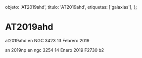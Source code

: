 
  objeto: 'AT2019ahd',
  titulo: 'AT2019ahd',
  etiquetas: ['galaxias'],
};

# AT2019ahd

<Imagen
  src="registro/at2019-ahd_20190213_2_at2019ahd_20190214_gjcb.jpg"
  fecha="20190213"
/>

at2019ahd en NGC 3423 13 Febrero 2019

<Imagen
  src="registro/at2019-ahd_20190114_1_rgb.jpg"
  fecha="20190114"
/>

sn 2019np en ngc 3254 14 Enero 2019 F2730 b2
